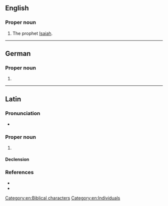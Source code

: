 {{also|Isaías}}
==English==

===Proper noun===
{{en-proper noun}}

# The prophet [[Isaiah]].

[[Category:en:Biblical characters]]
[[Category:en:Individuals]]

----

==German==

===Proper noun===
{{head|de|proper noun}}

# {{alternative form of|de|Jesaja||the biblical character [[Isaiah]]}}

----

==Latin==

===Pronunciation===
* {{la-IPA|Īsāi.ās|eccl=yes}}

===Proper noun===
{{la-proper noun|Īsāiās<1>|acc_sg=Īsāiān/Īsāiam}}

# {{lb|la|Vulgate spelling}} {{alternative spelling of|la|Ēsāiās}}

====Declension====
{{la-ndecl|Īsāiās<1>|acc_sg=Īsāiān/Īsāiam}}

===References===
* {{R:L&S|Īsaias}}
* {{R:Gaffiot|Isāĭās|p=860/1}}